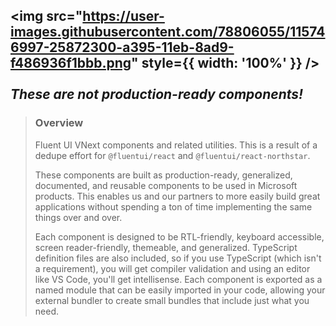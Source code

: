 <img
src="https://user-images.githubusercontent.com/78806055/115746997-25872300-a395-11eb-8ad9-f486936f1bbb.png"
style={{ width: '100%' }}
/>
<br />
<Meta title="Concepts/Introduction" />
<br />
**_These are not production-ready components!_**
---

> ### Overview
>
> Fluent UI VNext components and related utilities. This is a result of a dedupe effort for `@fluentui/react` and `@fluentui/react-northstar`.
>
> These components are built as production-ready, generalized, documented, and reusable components to be used in Microsoft products. This enables us and our partners to more easily build great applications without spending a ton of time implementing the same things over and over.
>
> Each component is designed to be RTL-friendly, keyboard accessible, screen reader-friendly, themeable, and generalized. TypeScript definition files are also included, so if you use TypeScript (which isn't a requirement), you will get compiler validation and using an editor like VS Code, you'll get intellisense. Each component is exported as a named module that can be easily imported in your code, allowing your external bundler to create small bundles that include just what you need.
